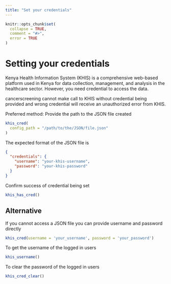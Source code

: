 ```yaml
---
title: "Set your credentials"
---
```


```r
knitr::opts_chunk$set(
  collapse = TRUE,
  comment = "#>",
  error = TRUE
)
```

# Setting your credentials

Kenya Health Information System (KHIS) is a comprehensive web-based platform used in Kenya for data collection, management, and analysis in the healthcare sector. However, you need credential to access the data.

cancerscreening cannot make call to KHIS without credential being provided and wrong credential will receive an unauthorized error from KHIS.

Preferred method: Provide the path to the JSON file created

```r
khis_cred(
  config_path = "/path/to/the/JSON/file.json"
)
```

The expected format of the JSON file is

```json
{
  "credentials": {
    "username": "your-khis-username",
    "password": "your-khis-password"
  }
}
```

Confirm success of credential being set

```r
khis_has_cred()
```

## Alternative

If you cannot access a JSON file you can provide username and password directly

```r
khis_cred(username = 'your_username', password = 'your_password')
```

To get the username of the logged in users

```r
khis_username()
```

To clear the password of the logged in users

```r
khis_cred_clear()
```
